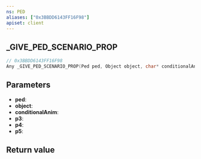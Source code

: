 ```yaml
---
ns: PED
aliases: ["0x3BBDD6143FF16F98"]
apiset: client
---
```

## _GIVE_PED_SCENARIO_PROP

```c
// 0x3BBDD6143FF16F98
Any _GIVE_PED_SCENARIO_PROP(Ped ped, Object object, char* conditionalAnim, char* p3, char* p4, BOOL p5);
```


## Parameters
* **ped**:
* **object**:
* **conditionalAnim**:
* **p3**:
* **p4**:
* **p5**:

## Return value